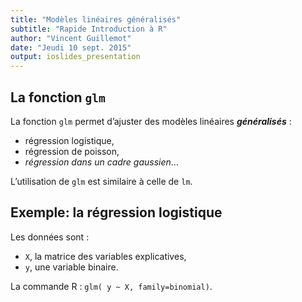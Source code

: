 ```yaml
---
title: "Modèles linéaires généralisés"
subtitle: "Rapide Introduction à R"
author: "Vincent Guillemot"
date: "Jeudi 10 sept. 2015"
output: ioslides_presentation
---
```


## La fonction `glm`

La fonction `glm` permet d'ajuster des modèles linéaires __*généralisés*__ : 

 * régression logistique,
 * régression de poisson,
 * _régression dans un cadre gaussien_...

L'utilisation de `glm` est similaire à celle de `lm`.

## Exemple: la régression logistique

Les données sont : 

 * `X`, la matrice des variables explicatives,
 * `y`, une variable binaire.

La commande R : `glm( y ~ X, family=binomial)`.

